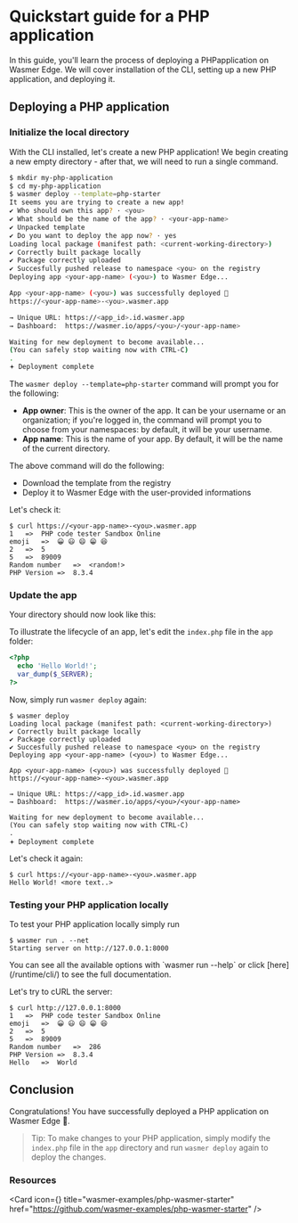
# Quickstart guide for a PHP application

In this guide, you'll learn the process of deploying a PHPapplication on Wasmer Edge.
We will cover installation of the CLI, setting up a new PHP application, and deploying it.

## Deploying a PHP application 

<Steps>

<Install />

<CliVersionCallout />

### Initialize the local directory 

With the CLI installed, let's create a new PHP application! We begin 
creating a new empty directory - after that, we will need to run a single command. 

```bash
$ mkdir my-php-application 
$ cd my-php-application
$ wasmer deploy --template=php-starter
It seems you are trying to create a new app!
✔ Who should own this app? · <you> 
✔ What should be the name of the app? · <your-app-name> 
✔ Unpacked template
✔ Do you want to deploy the app now? · yes
Loading local package (manifest path: <current-working-directory>)
✔ Correctly built package locally
✔ Package correctly uploaded
✔ Succesfully pushed release to namespace <you> on the registry 
Deploying app <your-app-name> (<you>) to Wasmer Edge...

App <your-app-name> (<you>) was successfully deployed 🚀
https://<your-app-name>-<you>.wasmer.app

→ Unique URL: https://<app_id>.id.wasmer.app
→ Dashboard:  https://wasmer.io/apps/<you>/<your-app-name>

Waiting for new deployment to become available...
(You can safely stop waiting now with CTRL-C)
.
𖥔 Deployment complete
```

The `wasmer deploy --template=php-starter` command will prompt you for the following:

- **App owner**: This is the owner of the app. It can be your username
  or an organization; if you're logged in, the command will prompt you to
  choose from your namespaces: by default, it will be your username.
- **App name**: This is the name of your app. By default, it will be the name
  of the current directory. 

The above command will do the following:

- Download the template from the registry 
- Deploy it to Wasmer Edge with the user-provided informations

Let's check it: 
```shell
$ curl https://<your-app-name>-<you>.wasmer.app
1	=>	PHP code tester Sandbox Online
emoji	=>	😀 😃 😄 😁 😆
2	=>	5
5	=>	89009
Random number	=>	<random!>
PHP Version	=>	8.3.4
```

### Update the app 

Your directory should now look like this:


<FileTree>
  <FileTree.Folder name="app" defaultOpen>
    <FileTree.File name="index.php" />
    <FileTree.File name="info.php" />
  </FileTree.Folder>
  <FileTree.File name="README.md" />
  <FileTree.File name="app.yaml" />
  <FileTree.File name="wasmer.toml" />
</FileTree>

To illustrate the lifecycle of an app, let's edit the `index.php` file 
in the `app` folder: 

```php copy filename="app/index.php"
<?php 
  echo 'Hello World!';   
  var_dump($_SERVER); 
?>
```

Now, simply run `wasmer deploy` again:

```shell
$ wasmer deploy
Loading local package (manifest path: <current-working-directory>)
✔ Correctly built package locally
✔ Package correctly uploaded
✔ Succesfully pushed release to namespace <you> on the registry 
Deploying app <your-app-name> (<you>) to Wasmer Edge...

App <your-app-name> (<you>) was successfully deployed 🚀
https://<your-app-name>-<you>.wasmer.app

→ Unique URL: https://<app_id>.id.wasmer.app
→ Dashboard:  https://wasmer.io/apps/<you>/<your-app-name>

Waiting for new deployment to become available...
(You can safely stop waiting now with CTRL-C)
.
𖥔 Deployment complete
```

Let's check it again:
```shell
$ curl https://<your-app-name>-<you>.wasmer.app
Hello World! <more text..>
```

### Testing your PHP application locally
To test your PHP application locally simply run

```shell copy
$ wasmer run . --net 
Starting server on http://127.0.0.1:8000
````

<Callout type="info" emoji="ℹ️">
  You can see all the available options with `wasmer run --help` or click
  [here](/runtime/cli/) to see the full documentation. 
</Callout>


Let's try to cURL the server:

```shell copy
$ curl http://127.0.0.1:8000
1	=>	PHP code tester Sandbox Online
emoji	=>	😀 😃 😄 😁 😆
2	=>	5
5	=>	89009
Random number	=>	286
PHP Version	=>	8.3.4
Hello	=>	World
```

</Steps>

## Conclusion

Congratulations! You have successfully deployed a PHP application on Wasmer Edge 🚀.

> Tip: To make changes to your PHP application, simply modify the `index.php` file
> in the `app` directory and run `wasmer deploy` again to deploy the changes.


### Resources

<Card
  icon={<GitHubLogo />}
  title="wasmer-examples/php-wasmer-starter"
  href="https://github.com/wasmer-examples/php-wasmer-starter"
/>
